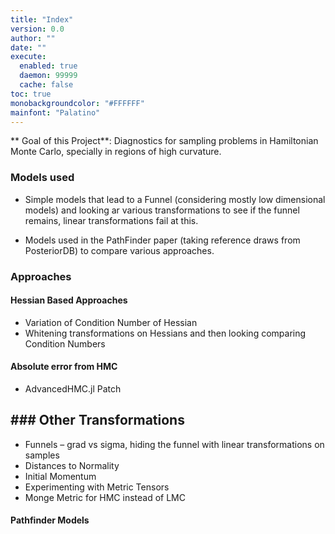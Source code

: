 ```yaml
---
title: "Index"
version: 0.0
author: ""
date: ""
execute: 
  enabled: true
  daemon: 99999
  cache: false
toc: true
monobackgroundcolor: "#FFFFFF"
mainfont: "Palatino"
---
```


** Goal of this Project**: Diagnostics for sampling problems in Hamiltonian Monte Carlo, specially in regions of high curvature.

### Models used
- Simple models that lead to a Funnel (considering mostly low dimensional models) and looking ar various transformations to see if the funnel remains, linear transformations fail at this.

- Models used in the PathFinder paper (taking reference draws from PosteriorDB) to compare various approaches.

### Approaches
#### Hessian Based Approaches
- Variation of Condition Number of Hessian
- Whitening transformations on Hessians and then looking comparing Condition Numbers

#### Absolute error from HMC
- AdvancedHMC.jl Patch

### Other Transformations
- 

- Funnels -- grad vs sigma, hiding the funnel with linear transformations on samples
- Distances to Normality
- Initial Momentum
- Experimenting with Metric Tensors
- Monge Metric for HMC instead of LMC






#### Pathfinder Models

